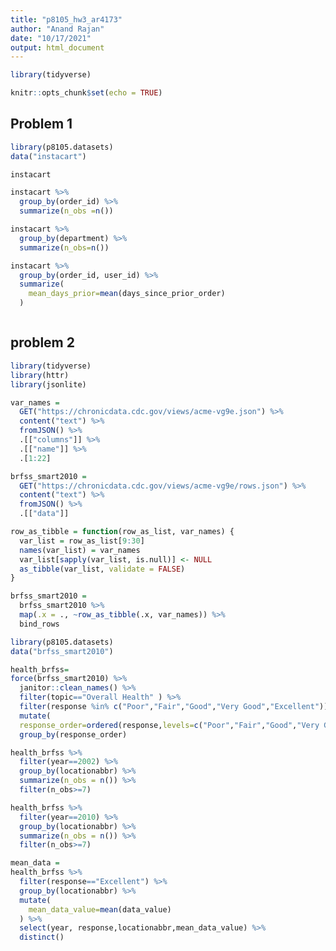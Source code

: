 ```yaml
---
title: "p8105_hw3_ar4173"
author: "Anand Rajan"
date: "10/17/2021"
output: html_document
---
```


```r
library(tidyverse)

knitr::opts_chunk$set(echo = TRUE)
```

## Problem 1

```r
library(p8105.datasets)
data("instacart")

instacart
```


```r
instacart %>% 
  group_by(order_id) %>% 
  summarize(n_obs =n())

instacart %>% 
  group_by(department) %>% 
  summarize(n_obs=n())

instacart %>% 
  group_by(order_id, user_id) %>% 
  summarize(
    mean_days_prior=mean(days_since_prior_order)
  )



```

## problem 2


```r
library(tidyverse)
library(httr)
library(jsonlite)

var_names = 
  GET("https://chronicdata.cdc.gov/views/acme-vg9e.json") %>%
  content("text") %>%
  fromJSON() %>% 
  .[["columns"]] %>% 
  .[["name"]] %>% 
  .[1:22]

brfss_smart2010 = 
  GET("https://chronicdata.cdc.gov/views/acme-vg9e/rows.json") %>% 
  content("text") %>%
  fromJSON() %>% 
  .[["data"]]

row_as_tibble = function(row_as_list, var_names) {
  var_list = row_as_list[9:30]
  names(var_list) = var_names 
  var_list[sapply(var_list, is.null)] <- NULL
  as_tibble(var_list, validate = FALSE)
}

brfss_smart2010 = 
  brfss_smart2010 %>% 
  map(.x = ., ~row_as_tibble(.x, var_names)) %>% 
  bind_rows
```

```r
library(p8105.datasets)
data("brfss_smart2010")

health_brfss=
force(brfss_smart2010) %>% 
  janitor::clean_names() %>% 
  filter(topic=="Overall Health" ) %>% 
  filter(response %in% c("Poor","Fair","Good","Very Good","Excellent")) %>% 
  mutate(
  response_order=ordered(response,levels=c("Poor","Fair","Good","Very Good","Excellent"))) %>% 
  group_by(response_order)

```

```r
health_brfss %>%
  filter(year==2002) %>%
  group_by(locationabbr) %>% 
  summarize(n_obs = n()) %>% 
  filter(n_obs>=7)

health_brfss %>%
  filter(year==2010) %>%
  group_by(locationabbr) %>% 
  summarize(n_obs = n()) %>% 
  filter(n_obs>=7)
```


```r
mean_data = 
health_brfss %>%
  filter(response=="Excellent") %>% 
  group_by(locationabbr) %>% 
  mutate(
    mean_data_value=mean(data_value)
  ) %>% 
  select(year, response,locationabbr,mean_data_value) %>% 
  distinct()
```


